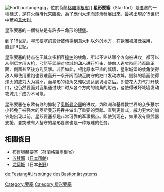{{Unreferenced |time=2010-04-07}}
[[File:Fortbourtange.jpg|thumb]]，位於荷蘭[[格羅寧根省|格羅寧根省]]]]
'''星形要塞'''（Star fort）是[[要塞|要塞]]的一種樣式，是在[[火藥|火藥]]時代來臨後，為了應付[[大炮|大炮]]而逐漸發展出來，最初出現於15世紀中葉的[[意大利|意大利]]。

星形要塞的一個特點是有許多三角形的[[稜堡|稜堡]]。

到了16世紀，星形要塞的設計被傳揚到意大利以外的地方，在[[歐洲|歐洲]]被廣泛採用，直到19世紀。

星形要塞的特点在于其众多相互[[掩护|掩护]]的棱角，所以不论从哪个方向被进攻，都可以从侧后方用火枪、弓箭等武器对攻城的敌人进行打击，使敵人進攻時同時面臨正面、側面甚至後方的反擊。非但如此，相比原本平直的城墙，星形城堡的棱角使得敌人即使用重炮也很难轰开一条开阔而缺乏防守的缺口发动攻城。侧斜的墙面使得炮火的威力大为减小，而星形的棱角又难以通达到城墙之后。即使花大力气打开缺口，也仍然要面对密集通过缺口时从各个方向的棱角的射击，这使得破坏城墙发动攻城几乎成为不可能。

星形要塞在东欧有效的抑制了[[奥斯曼帝国|奥斯曼帝国]]的进攻，为欧洲和基督教世界的众多蕞尔小邦免于被强大的奥斯曼苏丹吞并做出了重要的贡献。直到更新式，威力更大的加农炮出现以前，星形要塞都是非常可靠的军事据点。即使到现在，如果没有重武器支援，要突破有人据守的星形要塞也是一种艰难的任务。

==相關條目==
*[[布爾坦赫要塞|布爾坦赫要塞]]（[[荷蘭|荷蘭]][[格羅寧根省|格羅寧根省]]）
*[[五稜郭|五稜郭]]（[[日本|日本]][[函館|函館]]）
*[[龙冈城|龙冈城]]（日本[[長野縣|长野]]）

[[Category:要塞|Category:要塞]]
[[Category:星形要塞|Category:星形要塞]]

[[de:Festung#Ursprünge_des_Bastionärsystems|de:Festung#Ursprünge des Bastionärsystems]]
